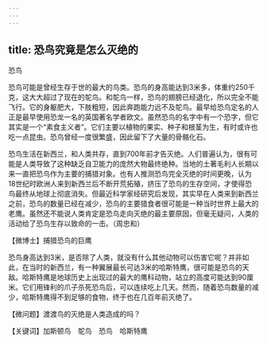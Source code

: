 ```yaml
---
---
---
```

title: 恐鸟究竟是怎么灭绝的
---




恐鸟



恐鸟可能是曾经生存于世的最大的鸟类。恐鸟的身高能达到3米多，体重约250千克，这大大超过了现在的鸵鸟。和鸵鸟一样，恐鸟的翅膀已经退化，所以完全不能飞行。它的身躯肥大，下肢粗短，因此奔跑能力远不及鸵鸟。最早给恐鸟定名的人正是最早使用恐龙一名的英国著名学者欧文。虽然恐鸟的名字中有一个恐字，但它其实是一个“素食主义者”。它们主要以植物的果实、种子和根茎为生，有时或许也吃一点昆虫。恐鸟曾经一度很繁盛，因此留下了大量的骨骼化石。

恐鸟生活在新西兰，和人类共存，直到700年前才告灭绝。人们普遍认为，很有可能是人类导致了这种缺乏自卫能力的庞然大物最终绝种。当地的土著毛利人长期以来一直把恐鸟作为主要的捕猎对象。也有人推测恐鸟完全灭绝的时间更晚，认为18世纪时欧洲人来到新西兰后不断开荒拓殖，挤压了恐鸟的生存空间，才使得恐鸟最终从地球上彻底消失。但最近科学家经研究后发现，其实早在人类来到新西兰之前，恐鸟的数量已经在减少，恐鸟的主要猎食者很可能是一种当时世界上最大的老鹰。虽然还不能说人类肯定是恐鸟走向灭绝的最主要原因，但毫无疑问，人类的活动给了恐鸟生存以致命的一击。（周忠和）





【微博士】捕猎恐鸟的巨鹰

恐鸟身高达到3米，是否除了人类，就没有什么其他动物可以伤害它呢？并非如此，在当时的新西兰，有一种翼展最长可达3米的哈斯特鹰，很可能是恐鸟的天敌。哈斯特鹰是地球历史上出现过的最大的鹰科动物，站立的高度可能达到90厘米。它们用锋利的爪子杀死恐鸟后，可以连续吃上几天。然而，随着恐鸟数量的减少，哈斯特鹰得不到足够的食物，终于也在几百年前灭绝了。

【微问题】渡渡鸟的灭绝是人类造成的吗？

【关键词】加斯顿鸟　鸵鸟　恐鸟　哈斯特鹰